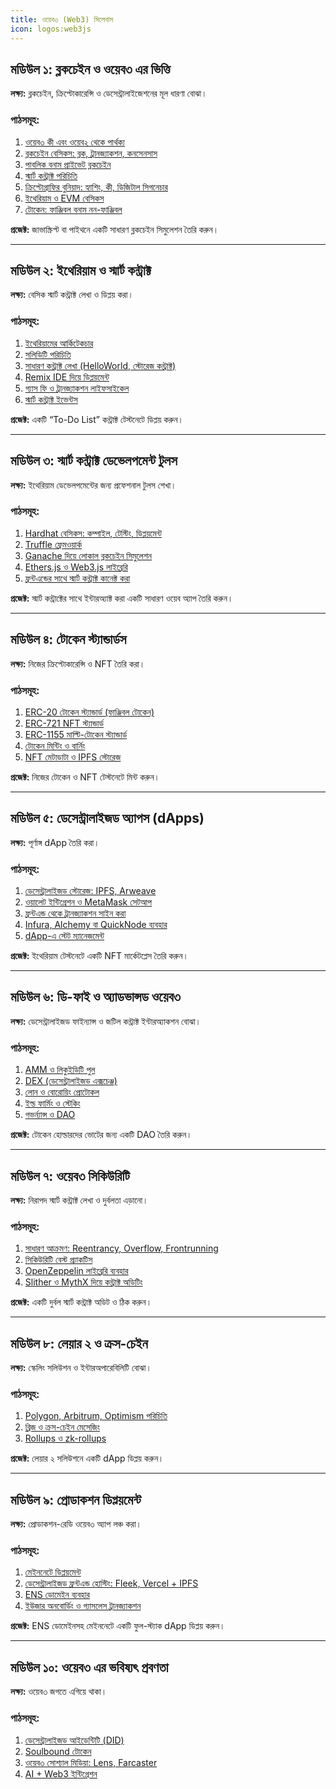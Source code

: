```yaml
---
title: ওয়েব৩ (Web3) সিলেবাস
icon: logos:web3js
---
```


## মডিউল ১: ব্লকচেইন ও ওয়েব৩ এর ভিত্তি  

**লক্ষ্য:** ব্লকচেইন, ক্রিপ্টোকারেন্সি ও ডেসেন্ট্রালাইজেশনের মূল ধারণা বোঝা।  

### পাঠসমূহ:
1. [ওয়েব৩ কী এবং ওয়েব২ থেকে পার্থক্য](/web3/what-is-web3)  
2. [ব্লকচেইন বেসিকস: ব্লক, ট্রানজ্যাকশন, কনসেনসাস](/web3/blockchain-basics)  
3. [পাবলিক বনাম প্রাইভেট ব্লকচেইন](/web3/public-vs-private)  
4. [স্মার্ট কন্ট্রাক্ট পরিচিতি](/web3/smart-contract-overview)  
5. [ক্রিপ্টোগ্রাফির বুনিয়াদ: হ্যাশিং, কী, ডিজিটাল সিগনেচার](/web3/crypto-fundamentals)  
6. [ইথেরিয়াম ও EVM বেসিকস](/web3/ethereum-evm)  
7. [টোকেন: ফাঞ্জিবল বনাম নন-ফাঞ্জিবল](/web3/tokens-basics)  

**প্রজেক্ট:** জাভাস্ক্রিপ্ট বা পাইথনে একটি সাধারণ ব্লকচেইন সিমুলেশন তৈরি করুন।  

---

## মডিউল ২: ইথেরিয়াম ও স্মার্ট কন্ট্রাক্ট  

**লক্ষ্য:** বেসিক স্মার্ট কন্ট্রাক্ট লেখা ও ডিপ্লয় করা।  

### পাঠসমূহ:
1. [ইথেরিয়ামের আর্কিটেকচার](/web3/ethereum-architecture)  
2. [সলিডিটি পরিচিতি](/web3/intro-to-solidity)  
3. [সাধারণ কন্ট্রাক্ট লেখা (HelloWorld, স্টোরেজ কন্ট্রাক্ট)](/web3/simple-contracts)  
4. [Remix IDE দিয়ে ডিপ্লয়মেন্ট](/web3/remix-deployment)  
5. [গ্যাস ফি ও ট্রানজ্যাকশন লাইফসাইকেল](/web3/gas-fees-lifecycle)  
6. [স্মার্ট কন্ট্রাক্ট ইভেন্টস](/web3/contract-events)  

**প্রজেক্ট:** একটি “To-Do List” কন্ট্রাক্ট টেস্টনেটে ডিপ্লয় করুন।  

---

## মডিউল ৩: স্মার্ট কন্ট্রাক্ট ডেভেলপমেন্ট টুলস  

**লক্ষ্য:** ইথেরিয়াম ডেভেলপমেন্টের জন্য প্রফেশনাল টুলস শেখা।  

### পাঠসমূহ:
1. [Hardhat বেসিকস: কম্পাইল, টেস্টিং, ডিপ্লয়মেন্ট](/web3/hardhat-basics)  
2. [Truffle ফ্রেমওয়ার্ক](/web3/truffle-framework)  
3. [Ganache দিয়ে লোকাল ব্লকচেইন সিমুলেশন](/web3/ganache-local)  
4. [Ethers.js ও Web3.js লাইব্রেরি](/web3/ethers-web3js)  
5. [ফ্রন্টএন্ডের সাথে স্মার্ট কন্ট্রাক্ট কানেক্ট করা](/web3/frontend-integration)  

**প্রজেক্ট:** স্মার্ট কন্ট্রাক্টের সাথে ইন্টারঅ্যাক্ট করা একটি সাধারণ ওয়েব অ্যাপ তৈরি করুন।  

---

## মডিউল ৪: টোকেন স্ট্যান্ডার্ডস  

**লক্ষ্য:** নিজের ক্রিপ্টোকারেন্সি ও NFT তৈরি করা।  

### পাঠসমূহ:
1. [ERC-20 টোকেন স্ট্যান্ডার্ড (ফাঞ্জিবল টোকেন)](/web3/erc20-standard)  
2. [ERC-721 NFT স্ট্যান্ডার্ড](/web3/erc721-standard)  
3. [ERC-1155 মাল্টি-টোকেন স্ট্যান্ডার্ড](/web3/erc1155-standard)  
4. [টোকেন মিন্টিং ও বার্নিং](/web3/token-mint-burn)  
5. [NFT মেটাডাটা ও IPFS স্টোরেজ](/web3/nft-ipfs)  

**প্রজেক্ট:** নিজের টোকেন ও NFT টেস্টনেটে মিন্ট করুন।  

---

## মডিউল ৫: ডেসেন্ট্রালাইজড অ্যাপস (dApps)  

**লক্ষ্য:** পূর্ণাঙ্গ dApp তৈরি করা।  

### পাঠসমূহ:
1. [ডেসেন্ট্রালাইজড স্টোরেজ: IPFS, Arweave](/web3/ipfs-arweave)  
2. [ওয়ালেট ইন্টিগ্রেশন ও MetaMask সেটআপ](/web3/metamask-integration)  
3. [ফ্রন্টএন্ড থেকে ট্রানজ্যাকশন সাইন করা](/web3/transaction-signing)  
4. [Infura, Alchemy বা QuickNode ব্যবহার](/web3/node-providers)  
5. [dApp-এ স্টেট ম্যানেজমেন্ট](/web3/dapp-state-management)  

**প্রজেক্ট:** ইথেরিয়াম টেস্টনেটে একটি NFT মার্কেটপ্লেস তৈরি করুন।  

---

## মডিউল ৬: ডি-ফাই ও অ্যাডভান্সড ওয়েব৩  

**লক্ষ্য:** ডেসেন্ট্রালাইজড ফাইন্যান্স ও জটিল কন্ট্রাক্ট ইন্টারঅ্যাকশন বোঝা।  

### পাঠসমূহ:
1. [AMM ও লিকুইডিটি পুল](/web3/amm-liquidity)  
2. [DEX (ডেসেন্ট্রালাইজড এক্সচেঞ্জ)](/web3/dex-basics)  
3. [লোন ও বোরোয়িং প্রোটোকল](/web3/lending-borrowing)  
4. [ইল্ড ফার্মিং ও স্টেকিং](/web3/yield-staking)  
5. [গভর্ন্যান্স ও DAO](/web3/dao-basics)  

**প্রজেক্ট:** টোকেন হোল্ডারদের ভোটের জন্য একটি DAO তৈরি করুন।  

---

## মডিউল ৭: ওয়েব৩ সিকিউরিটি  

**লক্ষ্য:** নিরাপদ স্মার্ট কন্ট্রাক্ট লেখা ও দুর্বলতা এড়ানো।  

### পাঠসমূহ:
1. [সাধারণ আক্রমণ: Reentrancy, Overflow, Frontrunning](/web3/security-attacks)  
2. [সিকিউরিটি বেস্ট প্র্যাকটিস](/web3/security-best-practices)  
3. [OpenZeppelin লাইব্রেরি ব্যবহার](/web3/openzeppelin)  
4. [Slither ও MythX দিয়ে কন্ট্রাক্ট অডিটিং](/web3/auditing-tools)  

**প্রজেক্ট:** একটি দুর্বল স্মার্ট কন্ট্রাক্ট অডিট ও ঠিক করুন।  

---

## মডিউল ৮: লেয়ার ২ ও ক্রস-চেইন  

**লক্ষ্য:** স্কেলিং সলিউশন ও ইন্টারঅপারেবিলিটি বোঝা।  

### পাঠসমূহ:
1. [Polygon, Arbitrum, Optimism পরিচিতি](/web3/layer2-solutions)  
2. [ব্রিজ ও ক্রস-চেইন মেসেজিং](/web3/cross-chain)  
3. [Rollups ও zk-rollups](/web3/rollups)  

**প্রজেক্ট:** লেয়ার ২ সলিউশনে একটি dApp ডিপ্লয় করুন।  

---

## মডিউল ৯: প্রোডাকশন ডিপ্লয়মেন্ট  

**লক্ষ্য:** প্রোডাকশন-রেডি ওয়েব৩ অ্যাপ লঞ্চ করা।  

### পাঠসমূহ:
1. [মেইননেটে ডিপ্লয়মেন্ট](/web3/mainnet-deployment)  
2. [ডেসেন্ট্রালাইজড ফ্রন্টএন্ড হোস্টিং: Fleek, Vercel + IPFS](/web3/frontend-hosting)  
3. [ENS ডোমেইন ব্যবহার](/web3/ens-domains)  
4. [ইউজার অনবোর্ডিং ও গ্যাসলেস ট্রানজ্যাকশন](/web3/gasless-transactions)  

**প্রজেক্ট:** ENS ডোমেইনসহ মেইননেটে একটি ফুল-স্ট্যাক dApp ডিপ্লয় করুন।  

---

## মডিউল ১০: ওয়েব৩ এর ভবিষ্যৎ প্রবণতা  

**লক্ষ্য:** ওয়েব৩ জগতে এগিয়ে থাকা।  

### পাঠসমূহ:
1. [ডেসেন্ট্রালাইজড আইডেন্টিটি (DID)](/web3/decentralized-identity)  
2. [Soulbound টোকেন](/web3/soulbound-tokens)  
3. [ওয়েব৩ সোশ্যাল মিডিয়া: Lens, Farcaster](/web3/web3-social)  
4. [AI + Web3 ইন্টিগ্রেশন](/web3/ai-integration)  
